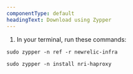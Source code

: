 ```yaml
---
componentType: default
headingText: Download using Zypper
---
```


1. In your terminal, run these commands: 

```shell
sudo zypper -n ref -r newrelic-infra
```

```shell
sudo zypper -n install nri-haproxy
```